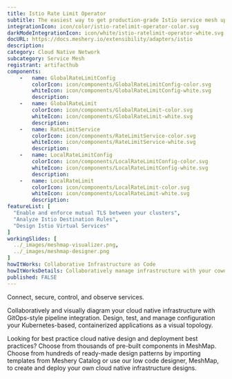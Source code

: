 ```yaml
---
title: Istio Rate Limit Operator
subtitle: The easiest way to get production-grade Istio service mesh up and running
integrationIcon: icon/color/istio-ratelimit-operator-color.svg
darkModeIntegrationIcon: icon/white/istio-ratelimit-operator-white.svg
docURL: https://docs.meshery.io/extensibility/adapters/istio
description: 
category: Cloud Native Network
subcategory: Service Mesh
registrant: artifacthub
components: 
	-	name: GlobalRateLimitConfig
		colorIcon: icon/components/GlobalRateLimitConfig-color.svg
		whiteIcon: icon/components/GlobalRateLimitConfig-white.svg
		description: 
	-	name: GlobalRateLimit
		colorIcon: icon/components/GlobalRateLimit-color.svg
		whiteIcon: icon/components/GlobalRateLimit-white.svg
		description: 
	-	name: RateLimitService
		colorIcon: icon/components/RateLimitService-color.svg
		whiteIcon: icon/components/RateLimitService-white.svg
		description: 
	-	name: LocalRateLimitConfig
		colorIcon: icon/components/LocalRateLimitConfig-color.svg
		whiteIcon: icon/components/LocalRateLimitConfig-white.svg
		description: 
	-	name: LocalRateLimit
		colorIcon: icon/components/LocalRateLimit-color.svg
		whiteIcon: icon/components/LocalRateLimit-white.svg
		description: 
featureList: [
  "Enable and enforce mutual TLS between your clusters",
  "Analyze Istio Destination Rules",
  "Design Istio Virtual Services"
]
workingSlides: [
  ../_images/meshmap-visualizer.png,
  ../_images/meshmap-designer.png
]
howItWorks: Collaborative Infrastructure as Code
howItWorksDetails: Collaboratively manage infrastructure with your coworkers synchronously sharing the same designs.
published: FALSE
---
```

<p>
Connect, secure, control, and observe services.
</p>
<p>
    Collaboratively and visually diagram your cloud native infrastructure with GitOps-style pipeline integration. Design, test, and manage configuration your Kubernetes-based, containerized applications as a visual topology.
</p>
<p>
    Looking for best practice cloud native design and deployment best practices? Choose from thousands of pre-built components in MeshMap. Choose from hundreds of ready-made design patterns by importing templates from Meshery Catalog or use our low code designer, MeshMap, to create and deploy your own cloud native infrastructure designs.
</p>
